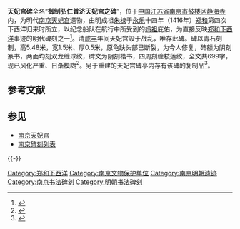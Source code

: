 {{文物保护单位
|级别 = 省级
|省区市 = 江苏省
|名称 = 天妃宫碑
|图片 = [[File:The_Stele_of_Mazu_Temple_in_Nanjing_2011-03.JPG|220px]]<br><small>天妃宫碑，摄于2011年3月，现已建玻璃罩保护</small>
|编号 = 85（第一批）
|分类 = 石刻及其它
|时代 = 明永乐十四年（1416年）
|所在 = [[南京市|南京市]][[鼓楼区_(南京市)|鼓楼区]]
|登录 = 1982年3月
}}

'''天妃宫碑'''全名“'''御制弘仁普济天妃宫之碑'''”，位于[[中国|中国]][[江苏省|江苏省]][[南京市|南京市]][[鼓楼区_(南京市)|鼓楼区]][[静海寺|静海寺]]内，为明代[[南京天妃宫|南京天妃宫]]遗物，由明成祖[[朱棣|朱棣]]于[[永乐_(明朝)|永乐]]十四年（1416年）[[郑和|郑和]]第四次下西洋归来时所立，以纪念船队在航行中所受到的[[妈祖|妈祖]]庇佑，为直接反映[[郑和下西洋|郑和下西洋]]事迹的明代碑刻之一<ref>{{cite web|url=http://js.xhby.net/system/2012/07/10/013732599.shtml|title=《天妃宫碑住上了“阳光房”》|accessdate=2012-07-15|work=柳扬|publisher=新华报业网|archive-date=2016-03-04|archive-url=https://web.archive.org/web/20160304130229/http://js.xhby.net/system/2012/07/10/013732599.shtml|dead-url=no}}</ref>。清[[咸丰_(年号)|咸丰]]年间天妃宫毁于战乱，唯存此碑。碑以青石刻制，高5.48米，宽1.5米、厚0.5米，原龟趺头部已断裂，为今人修复，碑额为阴刻篆书，两面均刻双龙缠球纹，碑文为阴刻楷书，四周刻缠枝莲纹，全文共699字，现已风化严重、日渐模糊<ref>{{cite web|url=http://js.xhby.net/system/2012/03/15/012935411.shtml|title=《596岁天妃宫碑将穿上“保护衣” 今后游客只能远观》|accessdate=2012-07-15|work=王慧|publisher=新华报业网|archive-date=2018-02-15|archive-url=https://web.archive.org/web/20180215144100/http://js.xhby.net/system/2012/03/15/012935411.shtml|dead-url=no}}</ref>。另于重建的天妃宫碑亭内存有该碑的复制品<ref>{{cite web|url=http://www.fjsen.com/b/2009-01/23/content_1148601.htm|title=《南京天妃宫》|accessdate=2012-07-15|work=|publisher=东南网|archive-date=2018-02-15|archive-url=https://web.archive.org/web/20180215204137/http://www.fjsen.com/b/2009-01/23/content_1148601.htm|dead-url=no}}</ref>。
== 参考文献==
{{Reflist|2}}

== 参见 ==
* [[南京天妃宫|南京天妃宫]]
* [[南京碑刻列表|南京碑刻列表]]

{{-}}
{{wikisource|禦制弘仁普濟天妃宮之碑}}
{{阅江楼风景区}}
{{南京市境内的江苏省文物保护单位}}
{{郑和下西洋}}

{{DEFAULTSORT:T}}
[[Category:郑和下西洋|Category:郑和下西洋]]
[[Category:南京文物保护单位|Category:南京文物保护单位]]
[[Category:南京明朝遗迹|Category:南京明朝遗迹]]
[[Category:南京书法碑刻|Category:南京书法碑刻]]
[[Category:明朝书法碑刻|Category:明朝书法碑刻]]